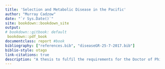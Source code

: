 ```yaml
---
title: 'Selection and Metabolic Disease in the Pacific'
author: "Murray Cadzow"
date: "`r Sys.Date()`"
site: bookdown::bookdown_site
output:
# bookdown::gitbook: default
 bookdown::pdf_book 
documentclass: report #book
bibliography: ["references.bib", "diseaseGR-25-7-2017.bib"]
biblio-style: otago
link-citations: true
description: "A thesis to fulfil the requirements for the Doctor of Philosophy"
---
```




<!-- %\pagenumbering{roman}

\listoftables

\listoffigures

```r
knitr::include_graphics('images/OUNZ_logo.png')
```
-->
<!-- ## Abstract {-} -->

<!-- ## Abbreviations {-} -->

<!-- 
to include the glossary first build the book, cp Thesis.tex into the root dir then run "makeglossaries Thesis" then re build the book
-->
<!-- \addcontentsline{toc}{section}{Glossary} -->

<!-- \printglossary[style=super] -->


<!-- \addcontentsline{toc}{section}{Acronyms} -->

<!-- \printglossary[type=\acronymtype,style=super] -->


<!--
SNP: Single nucleotide polymorphism

T2D: Type 2 diabetes

WGS: Whole genome (re)sequence

XP-EHH: Cross population extended haplotype homozygosity

iHH: integrated haplotype homozygosity

iHS: integrated haplotype homozygosity score

BMI: Body mass index
-->

<!-- \glsresetall -->
<!-- \clearpage -->
